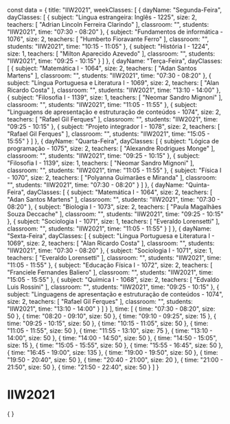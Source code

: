 const data = {
  title: "IIW2021",
  weekClasses: [
    {
      dayName: "Segunda-Feira",
      dayClasses: [
        {
          subject: "Lingua estrangeira: Inglês - 1225",
          size: 2,
          teachers: [
            "Adrian Lincoln Ferreira Clarindo"
          ],
          classroom: "",
          students: "IIW2021",
          time: "07:30 - 08:20"
        },
        {
          subject: "Fundamentos de informática - 1076",
          size: 2,
          teachers: [
            "Humberto Fioravante Ferro"
          ],
          classroom: "",
          students: "IIW2021",
          time: "10:15 - 11:05"
        },
        {
          subject: "História I - 1224",
          size: 1,
          teachers: [
            "Milton Aparecido Azevedo"
          ],
          classroom: "",
          students: "IIW2021",
          time: "09:25 - 10:15"
        }
      ]
    },
    {
      dayName: "Terça-Feira",
      dayClasses: [
        {
          subject: "Matemática I - 1064",
          size: 2,
          teachers: [
            "Adan Santos Martens"
          ],
          classroom: "",
          students: "IIW2021",
          time: "07:30 - 08:20"
        },
        {
          subject: "Língua Portuguesa e Literatura I - 1069",
          size: 2,
          teachers: [
            "Alan Ricardo Costa"
          ],
          classroom: "",
          students: "IIW2021",
          time: "13:10 - 14:00"
        },
        {
          subject: "Filosofia I - 1139",
          size: 1,
          teachers: [
            "Neomar Sandro Mignoni"
          ],
          classroom: "",
          students: "IIW2021",
          time: "11:05 - 11:55"
        },
        {
          subject: "Linguagens de apresentação e estruturação de conteúdos - 1074",
          size: 2,
          teachers: [
            "Rafael Gil Ferques"
          ],
          classroom: "",
          students: "IIW2021",
          time: "09:25 - 10:15"
        },
        {
          subject: "Projeto integrador I - 1078",
          size: 2,
          teachers: [
            "Rafael Gil Ferques"
          ],
          classroom: "",
          students: "IIW2021",
          time: "15:05 - 15:55"
        }
      ]
    },
    {
      dayName: "Quarta-Feira",
      dayClasses: [
        {
          subject: "Lógica de programação - 1075",
          size: 2,
          teachers: [
            "Alexandre Rodrigues Monge"
          ],
          classroom: "",
          students: "IIW2021",
          time: "09:25 - 10:15"
        },
        {
          subject: "Filosofia I - 1139",
          size: 1,
          teachers: [
            "Neomar Sandro Mignoni"
          ],
          classroom: "",
          students: "IIW2021",
          time: "11:05 - 11:55"
        },
        {
          subject: "Física I - 1070",
          size: 2,
          teachers: [
            "Polyanna Guimarães e Miranda"
          ],
          classroom: "",
          students: "IIW2021",
          time: "07:30 - 08:20"
        }
      ]
    },
    {
      dayName: "Quinta-Feira",
      dayClasses: [
        {
          subject: "Matemática I - 1064",
          size: 2,
          teachers: [
            "Adan Santos Martens"
          ],
          classroom: "",
          students: "IIW2021",
          time: "07:30 - 08:20"
        },
        {
          subject: "Biologia I - 1073",
          size: 2,
          teachers: [
            "Paula Magalhães Souza Deccache"
          ],
          classroom: "",
          students: "IIW2021",
          time: "09:25 - 10:15"
        },
        {
          subject: "Sociologia I - 1071",
          size: 1,
          teachers: [
            "Everaldo Lorensetti"
          ],
          classroom: "",
          students: "IIW2021",
          time: "11:05 - 11:55"
        }
      ]
    },
    {
      dayName: "Sexta-Feira",
      dayClasses: [
        {
          subject: "Língua Portuguesa e Literatura I - 1069",
          size: 2,
          teachers: [
            "Alan Ricardo Costa"
          ],
          classroom: "",
          students: "IIW2021",
          time: "07:30 - 08:20"
        },
        {
          subject: "Sociologia I - 1071",
          size: 1,
          teachers: [
            "Everaldo Lorensetti"
          ],
          classroom: "",
          students: "IIW2021",
          time: "11:05 - 11:55"
        },
        {
          subject: "Educação Física I - 1072",
          size: 2,
          teachers: [
            "Franciele Fernandes Baliero"
          ],
          classroom: "",
          students: "IIW2021",
          time: "15:05 - 15:55"
        },
        {
          subject: "Química I - 1068",
          size: 2,
          teachers: [
            "Edvaldo Luis Rossini"
          ],
          classroom: "",
          students: "IIW2021",
          time: "09:25 - 10:15"
        },
        {
          subject: "Linguagens de apresentação e estruturação de conteúdos - 1074",
          size: 2,
          teachers: [
            "Rafael Gil Ferques"
          ],
          classroom: "",
          students: "IIW2021",
          time: "13:10 - 14:00"
        }
      ]
    }
  ],
  time: [
    {
      time: "07:30 - 08:20",
      size: 50
    },
    {
      time: "08:20 - 09:10",
      size: 50
    },
    {
      time: "09:10 - 09:25",
      size: 15
    },
    {
      time: "09:25 - 10:15",
      size: 50
    },
    {
      time: "10:15 - 11:05",
      size: 50
    },
    {
      time: "11:05 - 11:55",
      size: 50
    },
    {
      time: "11:55 - 13:10",
      size: 75
    },
    {
      time: "13:10 - 14:00",
      size: 50
    },
    {
      time: "14:00 - 14:50",
      size: 50
    },
    {
      time: "14:50 - 15:05",
      size: 15
    },
    {
      time: "15:05 - 15:55",
      size: 50
    },
    {
      time: "15:55 - 16:45",
      size: 50
    },
    {
      time: "16:45 - 19:00",
      size: 135
    },
    {
      time: "19:00 - 19:50",
      size: 50
    },
    {
      time: "19:50 - 20:40",
      size: 50
    },
    {
      time: "20:40 - 21:00",
      size: 20
    },
    {
      time: "21:00 - 21:50",
      size: 50
    },
    {
      time: "21:50 - 22:40",
      size: 50
    }
  ]
}

# IIW2021

<div>
    {
        <Grid
            title={data.title} 
            weekClasses={data.weekClasses} 
            time={data.time}
        />
    }
</div>